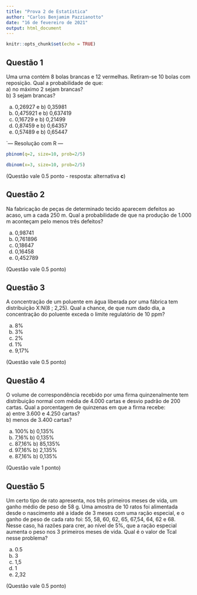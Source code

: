 ```yaml
---
title: "Prova 2 de Estatística"
author: "Carlos Benjamim Pazzianotto"
date: "16 de fevereiro de 2021"
output: html_document
---
```


```r
knitr::opts_chunk$set(echo = TRUE)
```

## Questão 1

Uma urna contém 8 bolas brancas e 12 vermelhas. Retiram-se 10 bolas com reposição. Qual a probabilidade de que:  
a) no máximo 2 sejam brancas?  
b) 3 sejam brancas?  
  
a) 0,26927 e b) 0,35981  
a) 0,475921 e b) 0,637419  
a) 0,16729 e b) 0,21499  
a) 0,87459 e b) 0,64357  
a) 0,57489 e b) 0,65447  

`---
Resolução com R
---

```r
pbinom(q=2, size=10, prob=2/5)
```

```r
dbinom(x=3, size=10, prob=2/5)
```
(Questão vale 0.5 ponto - resposta: alternativa **c**)

## Questão 2  
Na fabricação de peças de determinado tecido aparecem defeitos ao acaso, um a cada 250 m. Qual a probabilidade de que na produção de 1.000 m aconteçam pelo menos três defeitos?  

a) 0,98741  
b) 0,761896  
c) 0,18647  
d) 0,16458  
e) 0,452789

(Questão vale 0.5 ponto)

## Questão 3  

A concentração de um poluente em água liberada por uma fábrica tem distribuição X:N(8 ; 2,25). Qual a chance, de que num dado dia, a concentração do poluente exceda o limite regulatório de 10 ppm?  

a) 8%  
b) 3%  
c) 2%  
d) 1%  
e) 9,17%  

(Questão vale 0.5 ponto)

## Questão 4    

O volume de correspondência recebido por uma firma quinzenalmente tem distribuição normal com média de 4.000 cartas e desvio padrão
de 200 cartas. Qual a porcentagem de quinzenas em que a firma recebe:  
a) entre 3.600 e 4.250 cartas?  
b) menos de 3.400 cartas?  

a) 100% b) 0,135%  
b) 7,16% b) 0,135%  
c) 87,16% b) 85,135%  
d) 97,16% b) 2,135%  
e) 87,16% b) 0,135%  

(Questão vale 1 ponto)

## Questão 5    

Um certo tipo de rato apresenta, nos três primeiros meses de vida, um ganho médio de peso de 58 g. Uma amostra de 10 ratos foi
alimentada desde o nascimento até a idade de 3 meses com uma ração especial, e o ganho de peso de cada rato foi: 55, 58, 60, 62, 65, 67,54, 64, 62 e 68. Nesse caso, há razões para crer, ao nível de 5%, que a ração especial aumenta o peso nos 3 primeiros meses de vida. Qual é o valor de Tcal nesse problema?  

a) 0.5  
b) 3  
c) 1,5  
d) 1  
e) 2,32  

(Questão vale 0.5 ponto)